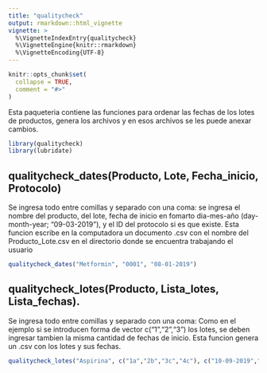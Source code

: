 ```yaml
---
title: "qualitycheck"
output: rmarkdown::html_vignette
vignette: >
  %\VignetteIndexEntry{qualitycheck}
  %\VignetteEngine{knitr::rmarkdown}
  %\VignetteEncoding{UTF-8}
---
```


```r
knitr::opts_chunk$set(
  collapse = TRUE,
  comment = "#>"
)
```
Esta paqueteria contiene las funciones para ordenar las fechas de los lotes de productos, genera los archivos y en esos archivos se les puede anexar cambios.

```r
library(qualitycheck)
library(lubridate)
```

## qualitycheck_dates(Producto, Lote, Fecha_inicio, Protocolo)
Se ingresa todo entre comillas y separado con una coma:
se ingresa el nombre del producto, del lote, fecha de inicio en fomarto dia-mes-año (day-month-year; "09-03-2019"), y el ID del protocolo si es que existe. Esta funcion escribe en la computadora un documento .csv con el nombre del Producto_Lote.csv en el directorio donde se encuentra trabajando el usuario
```r
qualitycheck_dates("Metformin", "0001", "08-01-2019")
```

## qualitycheck_lotes(Producto, Lista_lotes, Lista_fechas).
Se ingresa todo entre comillas y separado con una coma:
Como en el ejemplo si se introducen forma de vector c("1","2","3") los lotes, se deben ingresar tambien la misma cantidad de fechas de inicio. 
Esta funcion genera un .csv con los lotes y sus fechas.

```r
qualitycheck_lotes("Aspirina", c("1a","2b","3c","4c"), c("10-09-2019","20-03-2019","30-03-2019", "30-11-2019"))

```


